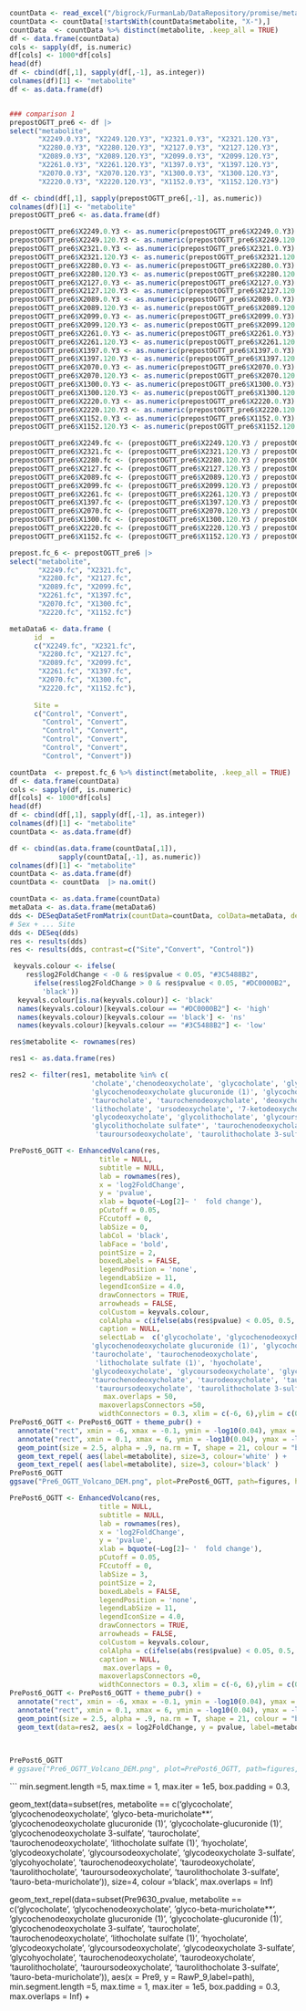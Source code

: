 


```r
countData <- read_excel("/bigrock/FurmanLab/DataRepository/promise/metabolomics/promise_metabolomics_all_trans.xlsx")
countData <- countData[!startsWith(countData$metabolite, "X-"),]
countData  <- countData %>% distinct(metabolite, .keep_all = TRUE)
df <- data.frame(countData)
cols <- sapply(df, is.numeric)
df[cols] <- 1000*df[cols]
head(df)
df <- cbind(df[,1], sapply(df[,-1], as.integer))
colnames(df)[1] <- "metabolite"
df <- as.data.frame(df)


### comparison 1
prepostOGTT_pre6 <- df |>
select("metabolite", 
       "X2249.0.Y3", "X2249.120.Y3", "X2321.0.Y3", "X2321.120.Y3",
       "X2280.0.Y3", "X2280.120.Y3", "X2127.0.Y3", "X2127.120.Y3",
       "X2089.0.Y3", "X2089.120.Y3", "X2099.0.Y3", "X2099.120.Y3",
       "X2261.0.Y3", "X2261.120.Y3", "X1397.0.Y3", "X1397.120.Y3",
       "X2070.0.Y3", "X2070.120.Y3", "X1300.0.Y3", "X1300.120.Y3",
       "X2220.0.Y3", "X2220.120.Y3", "X1152.0.Y3", "X1152.120.Y3")

df <- cbind(df[,1], sapply(prepostOGTT_pre6[,-1], as.numeric))
colnames(df)[1] <- "metabolite"
prepostOGTT_pre6 <- as.data.frame(df)

prepostOGTT_pre6$X2249.0.Y3 <- as.numeric(prepostOGTT_pre6$X2249.0.Y3)
prepostOGTT_pre6$X2249.120.Y3 <- as.numeric(prepostOGTT_pre6$X2249.120.Y3)
prepostOGTT_pre6$X2321.0.Y3 <- as.numeric(prepostOGTT_pre6$X2321.0.Y3)
prepostOGTT_pre6$X2321.120.Y3 <- as.numeric(prepostOGTT_pre6$X2321.120.Y3)
prepostOGTT_pre6$X2280.0.Y3 <- as.numeric(prepostOGTT_pre6$X2280.0.Y3)
prepostOGTT_pre6$X2280.120.Y3 <- as.numeric(prepostOGTT_pre6$X2280.120.Y3)
prepostOGTT_pre6$X2127.0.Y3 <- as.numeric(prepostOGTT_pre6$X2127.0.Y3)
prepostOGTT_pre6$X2127.120.Y3 <- as.numeric(prepostOGTT_pre6$X2127.120.Y3)
prepostOGTT_pre6$X2089.0.Y3 <- as.numeric(prepostOGTT_pre6$X2089.0.Y3)
prepostOGTT_pre6$X2089.120.Y3 <- as.numeric(prepostOGTT_pre6$X2089.120.Y3)
prepostOGTT_pre6$X2099.0.Y3 <- as.numeric(prepostOGTT_pre6$X2099.0.Y3)
prepostOGTT_pre6$X2099.120.Y3 <- as.numeric(prepostOGTT_pre6$X2099.120.Y3)
prepostOGTT_pre6$X2261.0.Y3 <- as.numeric(prepostOGTT_pre6$X2261.0.Y3)
prepostOGTT_pre6$X2261.120.Y3 <- as.numeric(prepostOGTT_pre6$X2261.120.Y3)
prepostOGTT_pre6$X1397.0.Y3 <- as.numeric(prepostOGTT_pre6$X1397.0.Y3)
prepostOGTT_pre6$X1397.120.Y3 <- as.numeric(prepostOGTT_pre6$X1397.120.Y3)
prepostOGTT_pre6$X2070.0.Y3 <- as.numeric(prepostOGTT_pre6$X2070.0.Y3)
prepostOGTT_pre6$X2070.120.Y3 <- as.numeric(prepostOGTT_pre6$X2070.120.Y3)
prepostOGTT_pre6$X1300.0.Y3 <- as.numeric(prepostOGTT_pre6$X1300.0.Y3)
prepostOGTT_pre6$X1300.120.Y3 <- as.numeric(prepostOGTT_pre6$X1300.120.Y3)
prepostOGTT_pre6$X2220.0.Y3 <- as.numeric(prepostOGTT_pre6$X2220.0.Y3)
prepostOGTT_pre6$X2220.120.Y3 <- as.numeric(prepostOGTT_pre6$X2220.120.Y3)
prepostOGTT_pre6$X1152.0.Y3 <- as.numeric(prepostOGTT_pre6$X1152.0.Y3)
prepostOGTT_pre6$X1152.120.Y3 <- as.numeric(prepostOGTT_pre6$X1152.120.Y3)

prepostOGTT_pre6$X2249.fc <- (prepostOGTT_pre6$X2249.120.Y3 / prepostOGTT_pre6$X2249.0.Y3)
prepostOGTT_pre6$X2321.fc <- (prepostOGTT_pre6$X2321.120.Y3 / prepostOGTT_pre6$X2321.0.Y3)
prepostOGTT_pre6$X2280.fc <- (prepostOGTT_pre6$X2280.120.Y3 / prepostOGTT_pre6$X2280.0.Y3)
prepostOGTT_pre6$X2127.fc <- (prepostOGTT_pre6$X2127.120.Y3 / prepostOGTT_pre6$X2127.0.Y3)
prepostOGTT_pre6$X2089.fc <- (prepostOGTT_pre6$X2089.120.Y3 / prepostOGTT_pre6$X2089.0.Y3)
prepostOGTT_pre6$X2099.fc <- (prepostOGTT_pre6$X2099.120.Y3 / prepostOGTT_pre6$X2099.0.Y3)
prepostOGTT_pre6$X2261.fc <- (prepostOGTT_pre6$X2261.120.Y3 / prepostOGTT_pre6$X2261.0.Y3)
prepostOGTT_pre6$X1397.fc <- (prepostOGTT_pre6$X1397.120.Y3 / prepostOGTT_pre6$X1397.0.Y3)
prepostOGTT_pre6$X2070.fc <- (prepostOGTT_pre6$X2070.120.Y3 / prepostOGTT_pre6$X2070.0.Y3)
prepostOGTT_pre6$X1300.fc <- (prepostOGTT_pre6$X1300.120.Y3 / prepostOGTT_pre6$X1300.0.Y3)
prepostOGTT_pre6$X2220.fc <- (prepostOGTT_pre6$X2220.120.Y3 / prepostOGTT_pre6$X2220.0.Y3)
prepostOGTT_pre6$X1152.fc <- (prepostOGTT_pre6$X1152.120.Y3 / prepostOGTT_pre6$X1152.0.Y3)

prepost.fc_6 <- prepostOGTT_pre6 |>
select("metabolite", 
       "X2249.fc", "X2321.fc",
       "X2280.fc", "X2127.fc",
       "X2089.fc", "X2099.fc",
       "X2261.fc", "X1397.fc",
       "X2070.fc", "X1300.fc",
       "X2220.fc", "X1152.fc")

metaData6 <- data.frame (
      id  = 
      c("X2249.fc", "X2321.fc",
       "X2280.fc", "X2127.fc",
       "X2089.fc", "X2099.fc",
       "X2261.fc", "X1397.fc",
       "X2070.fc", "X1300.fc",
       "X2220.fc", "X1152.fc"),
      
      Site = 
      c("Control", "Convert", 
        "Control", "Convert",
        "Control", "Convert",
        "Control", "Convert",
        "Control", "Convert",
        "Control", "Convert"))

countData  <- prepost.fc_6 %>% distinct(metabolite, .keep_all = TRUE)
df <- data.frame(countData)
cols <- sapply(df, is.numeric)
df[cols] <- 1000*df[cols]
head(df)
df <- cbind(df[,1], sapply(df[,-1], as.integer))
colnames(df)[1] <- "metabolite"
countData <- as.data.frame(df)

df <- cbind(as.data.frame(countData[,1]), 
            sapply(countData[,-1], as.numeric))
colnames(df)[1] <- "metabolite"
countData <- as.data.frame(df)
countData <- countData  |> na.omit()

countData <- as.data.frame(countData)
metaData <- as.data.frame(metaData6)
dds <- DESeqDataSetFromMatrix(countData=countData, colData=metaData, design=~Site, tidy = TRUE)
# Sex + ... Site 
dds <- DESeq(dds)
res <- results(dds)
res <- results(dds, contrast=c("Site","Convert", "Control"))
```


```r
 keyvals.colour <- ifelse(
    res$log2FoldChange < -0 & res$pvalue < 0.05, "#3C5488B2",
      ifelse(res$log2FoldChange > 0 & res$pvalue < 0.05, "#DC0000B2",
        'black'))
  keyvals.colour[is.na(keyvals.colour)] <- 'black'
  names(keyvals.colour)[keyvals.colour == "#DC0000B2"] <- 'high'
  names(keyvals.colour)[keyvals.colour == 'black'] <- 'ns'
  names(keyvals.colour)[keyvals.colour == "#3C5488B2"] <- 'low'

res$metabolite <- rownames(res)

res1 <- as.data.frame(res)

res2 <- filter(res1, metabolite %in% c(
                    'cholate','chenodeoxycholate', 'glycocholate', 'glycochenodeoxycholate', 'glyco-beta-muricholate**', 
                    'glycochenodeoxycholate glucuronide (1)', 'glycocholate-glucuronide (1)', 'glycochenodeoxycholate 3-sulfate',
                    'taurocholate', 'taurochenodeoxycholate', 'deoxycholate', 'isoursodeoxycholate', 'isoursodeoxycholate sulfate (1)', 
                    'lithocholate', 'ursodeoxycholate', '7-ketodeoxycholate', 'lithocholate sulfate (1)', 'hyocholate', '7-ketolithocholate',
                    'glycodeoxycholate', 'glycolithocholate', 'glycoursodeoxycholate', 'glycodeoxycholate 3-sulfate', 'glycohyocholate', 
                    'glycolithocholate sulfate*', 'taurochenodeoxycholate', 'taurodeoxycholate', 'taurolithocholate',
                     'tauroursodeoxycholate', 'taurolithocholate 3-sulfate', 'tauro-beta-muricholate'))

PrePost6_OGTT <- EnhancedVolcano(res,
                      title = NULL,
                      subtitle = NULL,
                      lab = rownames(res),
                      x = 'log2FoldChange',
                      y = 'pvalue',
                      xlab = bquote(~Log[2]~ '  fold change'),
                      pCutoff = 0.05,
                      FCcutoff = 0,
                      labSize = 0,
                      labCol = 'black',
                      labFace = 'bold',
                      pointSize = 2,
                      boxedLabels = FALSE,
                      legendPosition = 'none',
                      legendLabSize = 11,
                      legendIconSize = 4.0,
                      drawConnectors = TRUE,
                      arrowheads = FALSE,
                      colCustom = keyvals.colour,
                      colAlpha = c(ifelse(abs(res$pvalue) < 0.05, 0.5, 0.2)),
                      caption = NULL,
                      selectLab =  c('glycocholate', 'glycochenodeoxycholate', 'glyco-beta-muricholate**', 
                    'glycochenodeoxycholate glucuronide (1)', 'glycocholate-glucuronide (1)', 'glycochenodeoxycholate 3-sulfate',
                    'taurocholate', 'taurochenodeoxycholate',
                     'lithocholate sulfate (1)', 'hyocholate',
                    'glycodeoxycholate', 'glycoursodeoxycholate', 'glycodeoxycholate 3-sulfate', 'glycohyocholate', 
                    'taurochenodeoxycholate', 'taurodeoxycholate', 'taurolithocholate',
                     'tauroursodeoxycholate', 'taurolithocholate 3-sulfate', 'tauro-beta-muricholate'),
                       max.overlaps = 50,
                      maxoverlapsConnectors =50,
                      widthConnectors = 0.3, xlim = c(-6, 6),ylim = c(0, -log10(10e-6)))
PrePost6_OGTT <- PrePost6_OGTT + theme_pubr() +
  annotate("rect", xmin = -6, xmax = -0.1, ymin = -log10(0.04), ymax = -log10(10e-6), alpha = .05) +
  annotate("rect", xmin = 0.1, xmax = 6, ymin = -log10(0.04), ymax = -log10(10e-6), alpha = .05) +
  geom_point(size = 2.5, alpha = .9, na.rm = T, shape = 21, colour = "black") +
  geom_text_repel( aes(label=metabolite), size=3, colour='white' ) +
  geom_text_repel( aes(label=metabolite), size=3, colour='black' )
PrePost6_OGTT
ggsave("Pre6_OGTT_Volcano_DEM.png", plot=PrePost6_OGTT, path=figures, height=5, width=5, units=c("in"), dpi=300)
```



```r
PrePost6_OGTT <- EnhancedVolcano(res,
                      title = NULL,
                      subtitle = NULL,
                      lab = rownames(res),
                      x = 'log2FoldChange',
                      y = 'pvalue',
                      xlab = bquote(~Log[2]~ '  fold change'),
                      pCutoff = 0.05,
                      FCcutoff = 0,
                      labSize = 3,
                      pointSize = 2,
                      boxedLabels = FALSE,
                      legendPosition = 'none',
                      legendLabSize = 11,
                      legendIconSize = 4.0,
                      drawConnectors = TRUE,
                      arrowheads = FALSE,
                      colCustom = keyvals.colour,
                      colAlpha = c(ifelse(abs(res$pvalue) < 0.05, 0.5, 0.2)),
                      caption = NULL,
                       max.overlaps = 0,
                      maxoverlapsConnectors =0,
                      widthConnectors = 0.3, xlim = c(-6, 6),ylim = c(0, -log10(10e-6)))
PrePost6_OGTT <- PrePost6_OGTT + theme_pubr() +
  annotate("rect", xmin = -6, xmax = -0.1, ymin = -log10(0.04), ymax = -log10(10e-6), alpha = .05) +
  annotate("rect", xmin = 0.1, xmax = 6, ymin = -log10(0.04), ymax = -log10(10e-6), alpha = .05) +
  geom_point(size = 2.5, alpha = .9, na.rm = T, shape = 21, colour = "black") +
  geom_text(data=res2, aes(x = log2FoldChange, y = pvalue, label=metabolite))
  
  

PrePost6_OGTT
# ggsave("Pre6_OGTT_Volcano_DEM.png", plot=PrePost6_OGTT, path=figures, height=7, width=7, units=c("in"), dpi=300)
```
```
           min.segment.length =5, 
           max.time = 1, max.iter = 1e5, 
           box.padding = 0.3,


  
  geom_text(data=subset(res, metabolite == c('glycocholate', 'glycochenodeoxycholate', 'glyco-beta-muricholate**', 
                    'glycochenodeoxycholate glucuronide (1)', 'glycocholate-glucuronide (1)', 'glycochenodeoxycholate 3-sulfate',
                    'taurocholate', 'taurochenodeoxycholate',
                     'lithocholate sulfate (1)', 'hyocholate',
                    'glycodeoxycholate', 'glycoursodeoxycholate', 'glycodeoxycholate 3-sulfate', 'glycohyocholate', 
                    'taurochenodeoxycholate', 'taurodeoxycholate', 'taurolithocholate',
                     'tauroursodeoxycholate', 'taurolithocholate 3-sulfate', 'tauro-beta-muricholate')),
           size=4,
           colour ='black',
           max.overlaps = Inf) 




 geom_text_repel(data=subset(Pre9630_pvalue, metabolite == c('glycocholate', 'glycochenodeoxycholate', 'glyco-beta-muricholate**', 
                    'glycochenodeoxycholate glucuronide (1)', 'glycocholate-glucuronide (1)', 'glycochenodeoxycholate 3-sulfate',
                    'taurocholate', 'taurochenodeoxycholate',
                     'lithocholate sulfate (1)', 'hyocholate',
                    'glycodeoxycholate', 'glycoursodeoxycholate', 'glycodeoxycholate 3-sulfate', 'glycohyocholate', 
                    'taurochenodeoxycholate', 'taurodeoxycholate', 'taurolithocholate',
                     'tauroursodeoxycholate', 'taurolithocholate 3-sulfate', 'tauro-beta-muricholate')),
           aes(x = Pre9, y = RawP_9,label=path), 
           min.segment.length =5, 
           max.time = 1, max.iter = 1e5, 
           box.padding = 0.3,
           max.overlaps = Inf) +

